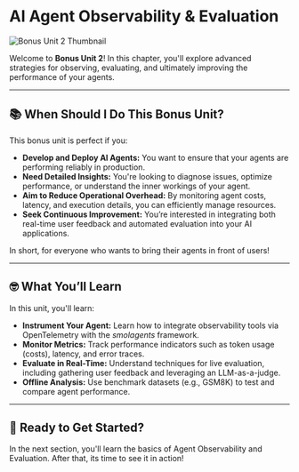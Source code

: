 # AI Agent Observability & Evaluation

![Bonus Unit 2 Thumbnail](https://langfuse.com/images/cookbook/huggingface-agent-course/agent-observability-and-evaluation.png)

Welcome to **Bonus Unit 2**! In this chapter, you'll explore advanced strategies for observing, evaluating, and ultimately improving the performance of your agents.

---

## 📚 When Should I Do This Bonus Unit?

This bonus unit is perfect if you:
- **Develop and Deploy AI Agents:** You want to ensure that your agents are performing reliably in production.
- **Need Detailed Insights:** You're looking to diagnose issues, optimize performance, or understand the inner workings of your agent.
- **Aim to Reduce Operational Overhead:** By monitoring agent costs, latency, and execution details, you can efficiently manage resources.
- **Seek Continuous Improvement:** You’re interested in integrating both real-time user feedback and automated evaluation into your AI applications.

In short, for everyone who wants to bring their agents in front of users!

---

## 🤓 What You’ll Learn

In this unit, you'll learn:
- **Instrument Your Agent:** Learn how to integrate observability tools via OpenTelemetry with the *smolagents* framework.
- **Monitor Metrics:** Track performance indicators such as token usage (costs), latency, and error traces.
- **Evaluate in Real-Time:** Understand techniques for live evaluation, including gathering user feedback and leveraging an LLM-as-a-judge.
- **Offline Analysis:** Use benchmark datasets (e.g., GSM8K) to test and compare agent performance.

---

## 🚀 Ready to Get Started?

In the next section, you'll learn the basics of Agent Observability and Evaluation. After that, its time to see it in action!